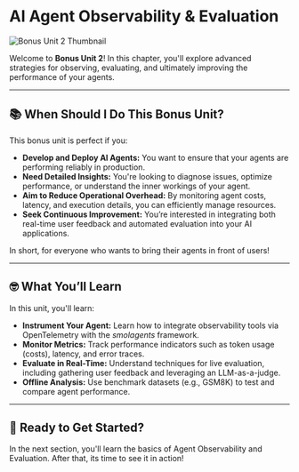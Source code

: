 # AI Agent Observability & Evaluation

![Bonus Unit 2 Thumbnail](https://langfuse.com/images/cookbook/huggingface-agent-course/agent-observability-and-evaluation.png)

Welcome to **Bonus Unit 2**! In this chapter, you'll explore advanced strategies for observing, evaluating, and ultimately improving the performance of your agents.

---

## 📚 When Should I Do This Bonus Unit?

This bonus unit is perfect if you:
- **Develop and Deploy AI Agents:** You want to ensure that your agents are performing reliably in production.
- **Need Detailed Insights:** You're looking to diagnose issues, optimize performance, or understand the inner workings of your agent.
- **Aim to Reduce Operational Overhead:** By monitoring agent costs, latency, and execution details, you can efficiently manage resources.
- **Seek Continuous Improvement:** You’re interested in integrating both real-time user feedback and automated evaluation into your AI applications.

In short, for everyone who wants to bring their agents in front of users!

---

## 🤓 What You’ll Learn

In this unit, you'll learn:
- **Instrument Your Agent:** Learn how to integrate observability tools via OpenTelemetry with the *smolagents* framework.
- **Monitor Metrics:** Track performance indicators such as token usage (costs), latency, and error traces.
- **Evaluate in Real-Time:** Understand techniques for live evaluation, including gathering user feedback and leveraging an LLM-as-a-judge.
- **Offline Analysis:** Use benchmark datasets (e.g., GSM8K) to test and compare agent performance.

---

## 🚀 Ready to Get Started?

In the next section, you'll learn the basics of Agent Observability and Evaluation. After that, its time to see it in action!